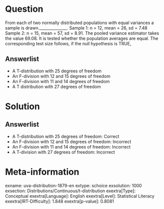 Question
========

From each of two normally distributed populations with equal variances a sample is drawn.______________. Sample 1: n = 12, mean = 26, sd = 7.48 Sample 2: n = 15, mean = 57, sd = 8.91. The pooled variance estimator takes the value 69.08. It is tested whether the population averages are equal. The corresponding test size follows, if the null hypothesis is TRUE,

Answerlist
----------

* A T-distribution with 25 degrees of freedom
* An F-division with 12 and 15 degrees of freedom
* An F-division with 11 and 14 degrees of freedom
* A T distribution with 27 degrees of freedom

Solution
========

Answerlist
----------

* A T-distribution with 25 degrees of freedom: Correct
* An F-division with 12 and 15 degrees of freedom: Incorrect
* An F-division with 11 and 14 degrees of freedom: Incorrect
* A T-division with 27 degrees of freedom: Incorrect

Meta-information
================
exname: uva-distribution-1879-en
extype: schoice
exsolution: 1000
exsection: Distributions/Continuous/t-distribution
exextra[Type]: Conceptual
exextra[Language]: English
exextra[Level]: Statistical Literacy
exextra[IRT-Difficulty]: 1.848
exextra[p-value]: 0.8081
